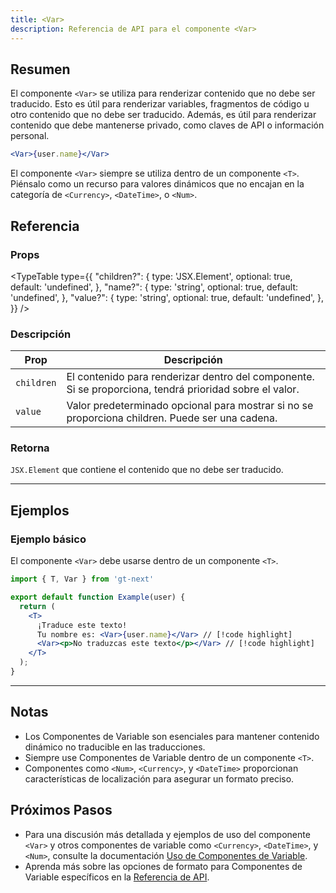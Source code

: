 ```yaml
---
title: <Var>
description: Referencia de API para el componente <Var>
---
```


## Resumen
El componente `<Var>` se utiliza para renderizar contenido que no debe ser traducido.
Esto es útil para renderizar variables, fragmentos de código u otro contenido que no debe ser traducido.
Además, es útil para renderizar contenido que debe mantenerse privado, como claves de API o información personal.

```jsx
<Var>{user.name}</Var>
```

El componente `<Var>` siempre se utiliza dentro de un componente `<T>`.
Piénsalo como un recurso para valores dinámicos que no encajan en la categoría de `<Currency>`, `<DateTime>`, o `<Num>`.

## Referencia

### Props

<TypeTable
    type={{
        "children?": {
            type: 'JSX.Element',
            optional: true,
            default: 'undefined',
        },
        "name?": {
            type: 'string',
            optional: true,
            default: 'undefined',
        },
        "value?": {
            type: 'string',
            optional: true,
            default: 'undefined',
        },
    }}
/>

### Descripción
| Prop      | Descripción                                                                                                                                            |
|-----------|--------------------------------------------------------------------------------------------------------------------------------------------------------|
| `children`  | El contenido para renderizar dentro del componente. Si se proporciona, tendrá prioridad sobre el valor. |
| `value`     | Valor predeterminado opcional para mostrar si no se proporciona children. Puede ser una cadena.                                  |


### Retorna
`JSX.Element` que contiene el contenido que no debe ser traducido.

---

## Ejemplos

### Ejemplo básico
El componente `<Var>` debe usarse dentro de un componente `<T>`.
```jsx title="Example.jsx" copy
import { T, Var } from 'gt-next'

export default function Example(user) {
  return (
    <T>
      ¡Traduce este texto!
      Tu nombre es: <Var>{user.name}</Var> // [!code highlight]
      <Var><p>No traduzcas este texto</p></Var> // [!code highlight]
    </T>
  );
}
```

---

## Notas
 * Los Componentes de Variable son esenciales para mantener contenido dinámico no traducible en las traducciones.
 * Siempre use Componentes de Variable dentro de un componente `<T>`.
 * Componentes como `<Num>`, `<Currency>`, y `<DateTime>` proporcionan características de localización para asegurar un formato preciso.

## Próximos Pasos
 * Para una discusión más detallada y ejemplos de uso del componente `<Var>` y otros componentes de variable como `<Currency>`, `<DateTime>`, y `<Num>`,
  consulte la documentación [Uso de Componentes de Variable](/docs/next/reference/using-variable-components).
 * Aprenda más sobre las opciones de formato para Componentes de Variable específicos en la [Referencia de API](/docs/next/api/components/var).
